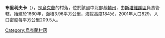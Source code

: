 {{coord|49|23|21|N|30|19|43|E|scale:30000|display=title}}

'''布里利夫卡'''（{{lang-uk|Брилівка}}），是[[烏克蘭|烏克蘭]]的村落，位於該國中北部[[基輔州|基輔州]]，由[[斯塔維謝區|斯塔維謝區]]負責管轄，始建於1660年，面積3.96平方公里，海拔高度184米，2001年人口829，人口密度每平方公里209.5人。

{{Ukraine-geo-stub}}
[[Category:烏克蘭村落|Category:烏克蘭村落]]